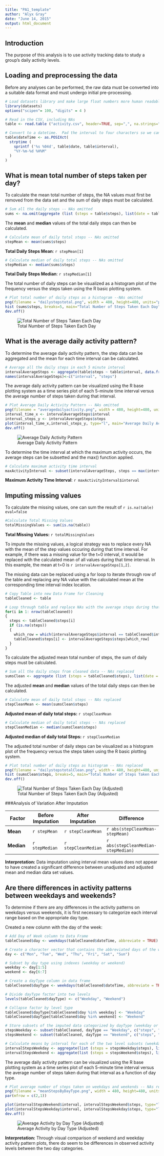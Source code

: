 ```yaml
---
title: "PA1_template"
author: "Alyx Gray"
date: "June 14, 2015"
output: html_document
---
```


## Introduction

The purpose of this analysis is to use activity tracking data to study a group's daily activity levels.

## Loading and preprocessing the data

Before any analyses can be performed, the raw data must be converted into a suitable data format and must undergo initial pre-processing.

```r
# Load datasets library and make large float numbers more human readable (get rid of scientific notation)
library(datasets)
options("scipen"= 100, "digits" = 4 )
```

```r
# Read in the CSV, including NAs
table <- read.table ("activity.csv", header=TRUE, sep=",", na.strings="NA")
```

```r
# Convert to a datetime.  Pad the interval to four characters so we can use strptime
table$dateTime <- as.POSIXct(
  strptime (
    sprintf ('%s %04d', table$date, table$interval),
    "%Y-%m-%d %H%M"
  )
)
```

## What is mean total number of steps taken per day?

To calculate the mean total number of steps, the NA values must first be removed from the data set and the sum of daily steps must be calculated.

```r
# Sum all the daily steps -- NAs omitted
sums <- na.omit(aggregate (list (steps = table$steps), list(date = table$date), FUN = sum))
```

The **mean** and **median** values of the total daily steps can then be calculated.

```r
# Calculate mean of daily total steps -- NAs omitted
stepMean <- mean(sums$steps)
```
**Total Daily Steps Mean**: `r stepMean[1]`

```r
# Calculate median of daily total steps -- NAs omitted
stepMedian <- median(sums$steps)
```
**Total Daily Steps Median**: `r stepMedian[1]`

The total number of daily steps can be visualized as a histogram plot of the frequency versus the steps taken using the R basic plotting system.
```r
# Plot total number of daily steps as a histogram --NAs omitted
png(filename = "dailystepstotal.png", width = 480, height=480, units="px")
hist (sums$steps, breaks=5, main="Total Number of Steps Taken Each Day", col="red", xlab="Steps Taken", ylab="Frequency")
dev.off()
```
![Total Number of Steps Taken Each Day](dailystepstotal.png)

## What is the average daily activity pattern?

To determine the average daily activity pattern, the step data can be aggregated and the mean for each time interval can be calculated.
```r
# Average all the daily steps in each 5 minute interval
intervalAverageSteps <- aggregate(table$steps ~ table$interval, data.frame (table$steps, table$interval), FUN=mean, na.action=na.omit)
names(intervalAverageSteps)<-c("interval", "steps")
```

The average daily activity pattern can be visualized using the R base plotting system as a time series plot of each 5-minute time interval versus the average number of steps taken during that interval.

```r
# Plot Average Daily Activity Pattern -- NAs omitted
png(filename = "averagedailyactivity.png", width = 480, height=480, units="px")
interval_time_x <- intervalAverageSteps$interval
interval_steps_y <- intervalAverageSteps$steps
plot(interval_time_x,interval_steps_y, type="l", main="Average Daily Activity Pattern", xlab="Time Interval (minutes)", ylab="Average Steps")
dev.off()
```
![Average Daily Activity Pattern](averagedailyactivity.png)

To determine the time interval at which the maximum activity occurs, the average steps can be subsetted and the max() function applied.
```r
# Calculate maximum activity time interval
maxActivityInterval <- subset(intervalAverageSteps, steps == max(intervalAverageSteps$steps), interval)
```
**Maximum Activity Time Interval**: `r maxActivityInterval$interval`

## Imputing missing values

To calculate the missing values, one can sum the result of `r is.na(table) eval=false`
```r
#Calculate Total Missing Values
totalMissingValues <- sum(is.na(table))
```
**Total Missing Values:** `r totalMissingValues`

To impute the missing values, a logical strategy was to replace every NA with the mean of the step values occuring during that time interval.  For example, if there was a missing value for the t=0 interval, it would be replaced with the calculated mean of all values during that time interval.  In this example, the mean at t=0 is `r intervalAverageSteps[1,2]`.

The missing data can be replaced using a for loop to iterate through row of the table and replacing any NA value with the calculated mean at the corresponding time interval index location.
```r
# Copy Table into new Data Frame for Cleaning
tableCleaned <- table

# Loop through table and replace NAs with the average steps during that interval
for(i in 1: nrow(tableCleaned))
{
  steps <- tableCleaned$steps[i]
  if (is.na(steps))
  {
    which_row = which(intervalAverageSteps$interval == tableCleaned$interval[i])
    tableCleaned$steps[i] <- intervalAverageSteps$steps[which_row]
  }
}
```


To calculate the adjusted mean total number of steps, the sum of daily steps must be calculated.
```r
# Sum all the daily steps from cleaned data -- NAs replaced
sumsClean <- aggregate (list (steps = tableCleaned$steps), list(date = tableCleaned$date), FUN = sum)
```

The adjusted **mean** and **median** values of the total daily steps can then be calculated.
```r
# Calculate mean of daily total steps -- NAs replaced
stepCleanMean <- mean(sumsClean$steps)
```
**Adjusted mean of daily total steps:** `r stepCleanMean`

```r
# Calculate median of daily total steps -- NAs replaced
stepCleanMedian <- median(sumsClean$steps)
```
**Adjusted median of daily total Steps:** `r stepCleanMedian`

The adjusted total number of daily steps can be visualized as a histogram plot of the frequency versus the steps taken using the R basic plotting system.
```r
# Plot total number of daily steps as histogram -- NAs replaced
png(filename = "dailystepstotalClean.png", width = 480, height=480, units="px")
hist (sumsClean$steps, breaks=5, main="Total Number of Steps Taken Each Day", col="red", xlab="Steps Taken", ylab="Frequency")
dev.off()
```
![Total Number of Steps Taken Each Day (Adjusted)](dailystepstotalClean.png)


###Analysis of Variation After Imputation

Factor | Before Imputation | After Imputation | Difference
------------- | ------------- | ------------- | -------------
**Mean** | `r stepMean` | `r stepCleanMean` | `r abs(stepCleanMean-stepMean)`
**Median** | `r stepMedian` | `r stepCleanMedian` | `r abs(stepCleanMedian-stepMedian)`

**Interpretation:**
Data imputation using interval mean values does not appear to have created a significant difference between unadjusted and adjusted mean and median data set values.

## Are there differences in activity patterns between weekdays and weekends?

To determine if there are any differences in the activity patterns on weekdays versus weekends, it is first necessary to categorize each interval range based on the appropriate day type.

Created a new column with the day of the week:
```r
# Add Day of Week column to Data Frame
tableCleaned$day <- weekdays(tableCleaned$dateTime, abbreviate = TRUE)
```

```r
# Create a character vector that contains the abbreviated days of the week
day <- c("Mon", "Tue", "Wed", "Thu", "Fri", "Sat", "Sun")

# Subset by day type using indexes (weekday or weekend)
weekday <- day[1:5]
weekend <- day[6:7]
```

```r
# Create a dayType column in data frame
tableCleaned$dayType <- weekdays(tableCleaned$dateTime, abbreviate = TRUE)

# Divide dayType factor into two levels
levels(tableCleaned$dayType) <- c("Weekday", "Weekend")

# Collapse factor by level type
tableCleaned$dayType[tableCleaned$day %in% weekday] <- "Weekday"
tableCleaned$dayType[tableCleaned$day %in% weekend] <- "Weekend"
```

```r
# Store subsets of the imputed data categorized by dayType (weekday or weekend)
stepsWeekday <- subset(tableCleaned, dayType == "Weekday", c("steps", "interval"))
stepsWeekend <- subset(tableCleaned, dayType == "Weekend", c("steps", "interval"))
```

```r
# Calculate means by interval for each of the two level subsets (weekday or weekend)
intervalStepsWeekday <- aggregate(list (steps = stepsWeekday$steps), list (interval = stepsWeekday$interval), FUN = mean)
intervalStepsWeekend <- aggregate(list (steps = stepsWeekend$steps), list (interval = stepsWeekend$interval), FUN = mean)
```


The average daily activity pattern can be visualized using the R base plotting system as a time series plot of each 5-minute time interval versus the average number of steps taken during that interval as a function of day type.
```r
# Plot average number of steps taken on weekdays and weekends -- NAs replaced
png(filename = "meanStepsByDayType.png", width = 480, height=480, units="px")
par(mfrow = c(2,1))

plot(intervalStepsWeekend$interval, intervalStepsWeekend$steps, type="l", xlab="weekend", ylab="Average Number of Steps")
plot(intervalStepsWeekday$interval, intervalStepsWeekday$steps, type="l", xlab="weekday", ylab="Average Number of Steps")
dev.off()
```
![Average Activity by Day Type (Adjusted)](meanStepsByDayType.png)

**Interpretation:**
Through visual comparison of weekend and weekday activity pattern plots, there do seem to be differences in observed activity levels between the two day categories.
